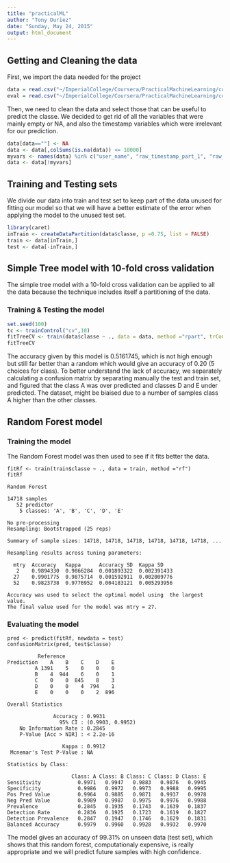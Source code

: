 ```yaml
---
title: "practicalML"
author: "Tony Duriez"
date: "Sunday, May 24, 2015"
output: html_document
---
```


## Getting and Cleaning the data

First, we import the data needed for the project

```r
data = read.csv("~/ImperialCollege/Coursera/PracticalMachineLearning/courserapracticalml/pml-training.csv")
eval = read.csv("~/ImperialCollege/Coursera/PracticalMachineLearning/courserapracticalml/pml-testing.csv")
```

Then, we need to clean the data and select those that can be useful to predict the classe. We decided to get rid of all the variables that were mainly empty or NA, and also the timestamp variables which were irrelevant for our prediction.

```r
data[data==""] <- NA
data <- data[,colSums(is.na(data)) <= 10000] 
myvars <- names(data) %in% c("user_name", "raw_timestamp_part_1", "raw_timestamp_part_2", "cvtd_timestamp", "X", "new_window", "num_window")
data <- data[!myvars]
```


## Training and Testing sets

We divide our data into train and test set to keep part of the data unused for fitting our model so that we will have a better estimate of the error when applying the model to the unused test set.

```r
library(caret)
inTrain <- createDataPartition(data$classe, p =0.75, list = FALSE)
train <- data[inTrain,]
test <- data[-inTrain,]
```

## Simple Tree model with 10-fold cross validation

The simple tree model with a 10-fold cross validation can be applied to all the data because the technique includes itself a partitioning of the data.

### Training & Testing the model 
```r
set.seed(100)
tc <- trainControl("cv",10)
fitTreeCV <- train(data$classe ~ ., data = data, method ="rpart", trControl=tc)
fitTreeCV
```

The accuracy given by this model is 0.5161745, which is not high enough but still far better than a random which would give an accuracy of 0.20 (5 choices for class). To better understand the lack of accuracy, we separately calculating a confusion matrix by separating manually the test and train set, and figured that the class A was over predicted and classes D and E under predicted. The dataset, might be biaised due to a number of samples class A higher than the other classes.


## Random Forest model

### Training the model
The Random Forest model was then used to see if it fits better the data.

```
fitRf <- train(train$classe ~ ., data = train, method ="rf")
fitRf

Random Forest 

14718 samples
   52 predictor
    5 classes: 'A', 'B', 'C', 'D', 'E' 

No pre-processing
Resampling: Bootstrapped (25 reps) 

Summary of sample sizes: 14718, 14718, 14718, 14718, 14718, 14718, ... 

Resampling results across tuning parameters:

  mtry  Accuracy   Kappa      Accuracy SD  Kappa SD   
   2    0.9894330  0.9866284  0.001893322  0.002391433
  27    0.9901775  0.9875714  0.001592911  0.002009776
  52    0.9823738  0.9776952  0.004183121  0.005293956

Accuracy was used to select the optimal model using  the largest value.
The final value used for the model was mtry = 27.
```

### Evaluating the model
```
pred <- predict(fitRf, newdata = test)
confusionMatrix(pred, test$classe)

          Reference
Prediction    A    B    C    D    E
         A 1391    5    0    0    0
         B    4  944    6    0    1
         C    0    0  845    8    3
         D    0    0    4  794    1
         E    0    0    0    2  896

Overall Statistics
                                          
               Accuracy : 0.9931          
                 95% CI : (0.9903, 0.9952)
    No Information Rate : 0.2845          
    P-Value [Acc > NIR] : < 2.2e-16       
                                          
                  Kappa : 0.9912          
 Mcnemar's Test P-Value : NA              

Statistics by Class:

                     Class: A Class: B Class: C Class: D Class: E
Sensitivity            0.9971   0.9947   0.9883   0.9876   0.9945
Specificity            0.9986   0.9972   0.9973   0.9988   0.9995
Pos Pred Value         0.9964   0.9885   0.9871   0.9937   0.9978
Neg Pred Value         0.9989   0.9987   0.9975   0.9976   0.9988
Prevalence             0.2845   0.1935   0.1743   0.1639   0.1837
Detection Rate         0.2836   0.1925   0.1723   0.1619   0.1827
Detection Prevalence   0.2847   0.1947   0.1746   0.1629   0.1831
Balanced Accuracy      0.9979   0.9960   0.9928   0.9932   0.9970
```

The model gives an accuracy of 99.31% on unseen data (test set), which shows that this random forest, computationaly expensive, is really appropriate and we will predict future samples with high confidence.

